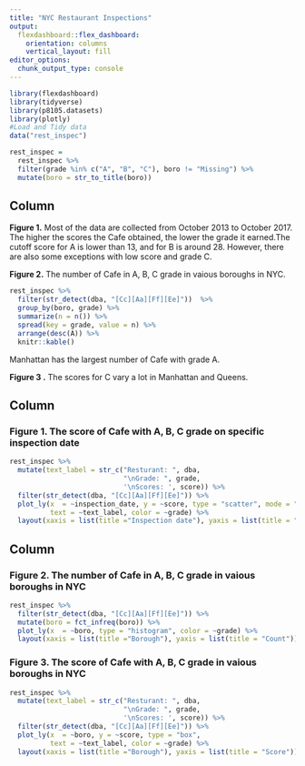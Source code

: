 ```yaml
---
title: "NYC Restaurant Inspections"
output: 
  flexdashboard::flex_dashboard:
    orientation: columns
    vertical_layout: fill
editor_options: 
  chunk_output_type: console
---
```


```r
library(flexdashboard)
library(tidyverse) 
library(p8105.datasets)
library(plotly)
#Load and Tidy data
data("rest_inspec")

rest_inspec =
  rest_inspec %>%
  filter(grade %in% c("A", "B", "C"), boro != "Missing") %>% 
  mutate(boro = str_to_title(boro))

```

Column {.sidebar}
-----------------------------------------------------------------------
**Figure 1.** 
Most of the data are collected from October 2013 to October 2017. The higher the scores the Cafe obtained, the lower the grade it earned.The cutoff score for A is lower than 13, and for B is around 28. However, there are also some exceptions with low score and grade C.

**Figure 2.**
The number of Cafe in A, B, C grade in vaious boroughs in NYC.

```r
rest_inspec %>% 
  filter(str_detect(dba, "[Cc][Aa][Ff][Ee]"))  %>% 
  group_by(boro, grade) %>% 
  summarize(n = n()) %>% 
  spread(key = grade, value = n) %>% 
  arrange(desc(A)) %>% 
  knitr::kable()
```

Manhattan has the largest number of Cafe with grade A.

**Figure 3 .**
The scores for C vary a lot in Manhattan and Queens.
  
Column {data-width=550}
-----------------------------------------------------------------------

### Figure 1. The score of Cafe with A, B, C grade on specific inspection date

```r
rest_inspec %>%  
  mutate(text_label = str_c("Resturant: ", dba, 
                            "\nGrade: ", grade, 
                            '\nScores: ', score)) %>% 
  filter(str_detect(dba, "[Cc][Aa][Ff][Ee]")) %>%
  plot_ly(x  = ~inspection_date, y = ~score, type = "scatter", mode = "markers",
          text = ~text_label, color = ~grade) %>%
  layout(xaxis = list(title ="Inspection date"), yaxis = list(title = "Score"))

```



Column {data-width=450}
-----------------------------------------------------------------------

### Figure 2. The number of Cafe in A, B, C grade in vaious boroughs in NYC

```r
rest_inspec %>% 
  filter(str_detect(dba, "[Cc][Aa][Ff][Ee]")) %>%
  mutate(boro = fct_infreq(boro)) %>% 
  plot_ly(x  = ~boro, type = "histogram", color = ~grade) %>%
  layout(xaxis = list(title ="Borough"), yaxis = list(title = "Count"))
```

### Figure 3. The score of Cafe with A, B, C grade in vaious boroughs in NYC

```r
rest_inspec %>% 
  mutate(text_label = str_c("Resturant: ", dba, 
                            "\nGrade: ", grade, 
                            '\nScores: ', score)) %>% 
  filter(str_detect(dba, "[Cc][Aa][Ff][Ee]")) %>%
  plot_ly(x  = ~boro, y = ~score, type = "box",
          text = ~text_label, color = ~grade) %>%
  layout(xaxis = list(title ="Borough"), yaxis = list(title = "Score"))

```

